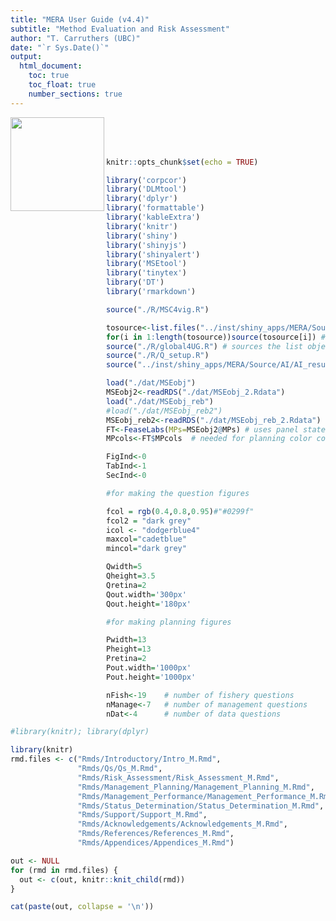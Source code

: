 ```yaml
---
title: "MERA User Guide (v4.4)"
subtitle: "Method Evaluation and Risk Assessment"
author: "T. Carruthers (UBC)"
date: "`r Sys.Date()`"
output: 
  html_document:
    toc: true
    toc_float: true
    number_sections: true
---
```

<img src="./Images/DLMtool.png" width="150" align="left">


<br><br><br>

```r
knitr::opts_chunk$set(echo = TRUE)

library('corpcor')
library('DLMtool')
library('dplyr')
library('formattable')
library('kableExtra')
library('knitr')
library('shiny')
library('shinyjs')
library('shinyalert')
library('MSEtool')
library('tinytex')
library('DT')
library('rmarkdown')

source("./R/MSC4vig.R")

tosource<-list.files("../inst/shiny_apps/MERA/Source/Questionnaire/",full.names = T)
for(i in 1:length(tosource))source(tosource[i]) # all fishery, management and data plots
source("./R/global4UG.R") # sources the list objects for the various questions
source("./R/Q_setup.R")
source("../inst/shiny_apps/MERA/Source/AI/AI_results.r")

load("./dat/MSEobj")
MSEobj2<-readRDS("./dat/MSEobj_2.Rdata")
load("./dat/MSEobj_reb")
#load("./dat/MSEobj_reb2")
MSEobj_reb2<-readRDS("./dat/MSEobj_reb_2.Rdata")
FT<-FeaseLabs(MPs=MSEobj2@MPs) # uses panel state
MPcols<-FT$MPcols  # needed for planning color coding

FigInd<-0
TabInd<-1
SecInd<-0

#for making the question figures

fcol = rgb(0.4,0.8,0.95)#"#0299f"
fcol2 = "dark grey"
icol <- "dodgerblue4"
maxcol="cadetblue"
mincol="dark grey"

Qwidth=5
Qheight=3.5
Qretina=2
Qout.width='300px'
Qout.height='180px'

#for making planning figures

Pwidth=13
Pheight=13
Pretina=2
Pout.width='1000px'
Pout.height='1000px'

nFish<-19    # number of fishery questions
nManage<-7   # number of management questions
nDat<-4      # number of data questions

```

```r
#library(knitr); library(dplyr)
```


```r
library(knitr)
rmd.files <- c("Rmds/Introductory/Intro_M.Rmd",
               "Rmds/Qs/Qs_M.Rmd",
               "Rmds/Risk_Assessment/Risk_Assessment_M.Rmd",
               "Rmds/Management_Planning/Management_Planning_M.Rmd",
               "Rmds/Management_Performance/Management_Performance_M.Rmd",
               "Rmds/Status_Determination/Status_Determination_M.Rmd",
               "Rmds/Support/Support_M.Rmd",
               "Rmds/Acknowledgements/Acknowledgements_M.Rmd",
               "Rmds/References/References_M.Rmd",
               "Rmds/Appendices/Appendices_M.Rmd")

out <- NULL
for (rmd in rmd.files) {
  out <- c(out, knitr::knit_child(rmd))
}
```


```r
cat(paste(out, collapse = '\n'))
```

